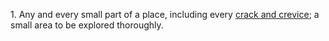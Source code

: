 1. Any and every small part of a place, including every [[crack and crevice]]; a small area to be explored thoroughly.